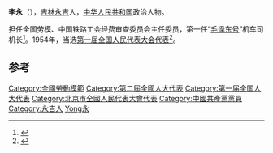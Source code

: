{{expand|time=2015-01-25T08:21:10+00:00}}
'''李永'''（{{bd|1901年||1973年}}），[[吉林|吉林]][[永吉|永吉]]人，[[中华人民共和国|中华人民共和国]]政治人物。

担任全国劳模、中国铁路工会经费审查委员会主任委员，第一任“[[毛泽东号|毛泽东号]]”机车司机长<ref>{{cite news|title=永远的丰碑：“毛泽东号”机车司机长李永|url=http://news.xinhuanet.com/newscenter/2005-05/11/content_2943901.htm|accessdate=2015-01-25|newspaper=2005年05月11日|archive-date=2015-02-08|archive-url=https://web.archive.org/web/20150208181014/http://news.xinhuanet.com/newscenter/2005-05/11/content_2943901.htm|dead-url=no}}</ref>。1954年，当选[[第一届全国人民代表大会代表名单|第一届全国人民代表大会代表]]<ref>{{cite book|author=全国人民代表大会常务委员会办公厅|title=中华人民共和国第一届全国人民代表大会代表名单|year=1955年|publisher=全国人民代表大会常务委员会办公厅|url=http://book.ucdrs.superlib.net/views/specific/2929/bookDetail.jsp?dxNumber=000005772167&d=546843D0AE2464CD1C95896344A85614&fenlei=04070402|access-date=2015-01-25|archive-date=2019-01-24|archive-url=https://web.archive.org/web/20190124105450/http://book.ucdrs.superlib.net/views/specific/2929/bookDetail.jsp?dxNumber=000005772167&d=546843D0AE2464CD1C95896344A85614&fenlei=04070402|dead-url=no}}</ref>。

==参考==
{{reflist}}
{{中国政治人物小作品}}
{{DEFAULTSORT:Li李}}
[[Category:全國勞動模範|Category:全國勞動模範]]
[[Category:第二屆全國人大代表|Category:第二屆全國人大代表]]
[[Category:第一届全国人大代表|Category:第一届全国人大代表]]
[[Category:北京市全國人民代表大會代表|Category:北京市全國人民代表大會代表]]
[[Category:中國共產黨黨員|Category:中國共產黨黨員]]
[[Category:永吉人|Category:永吉人]]
[[Category:李姓|Yong永]]